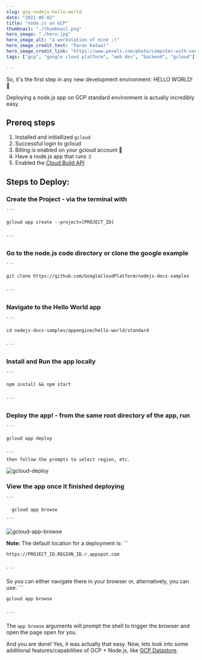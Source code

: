 ```yaml
---
slug: gcp-nodejs-hello-world
date: "2021-06-02"
title: "node.js on GCP"
thumbnail: "./thumbnail.png"
hero_image: "./hero.jpg"
hero_image_alt: "a workstation of mine ;)"
hero_image_credit_text: "Paras Katwal"
hero_image_credit_link: "https://www.pexels.com/photo/computer-with-code-4218883/"
tags: ["gcp", "google cloud platform", "web dev", "backend", "gcloud"]

---
```


So, it's the first step in any new development environment: HELLO WORLD! 🙌

Deploying a node.js app on GCP standard environment is actually incredibly easy.

## Prereq steps
1. Installed and initiallized `gcloud`
1. Successful login to gcloud
1. Billing is enabled on your gcloud account 🤑
1. Have a node.js app that runs :)
1. Enabled the [Cloud Build API](https://console.cloud.google.com/flows/enableapi?apiid=cloudbuild.googleapis.com)

## Steps to Deploy:
### Create the Project - via the terminal with 
    ```

    gcloud app create --project=[PROJECT_ID]


    ```

### Go to the node.js code directory or clone the google example
    ```

    git clone https://github.com/GoogleCloudPlatform/nodejs-docs-samples


    ```

### Navigate to the Hello World app
    ```

    cd nodejs-docs-samples/appengine/hello-world/standard


    ```

### Install and Run the app locally
    ```

    npm install && npm start


    ```

### Deploy the app! - from the same root directory of the app, run
    ```

    gcloud app deploy
    

    ``` 
    then follow the prompts to select region, etc.
![gcloud-deploy](./gcloud-deploy.png)
### View the app once it finished deploying
    ```

      gcloud app browse
      
    ```

![gcloud-app-browse](./gcloud-app-browse.png)
<br/>
<div className={note}>
  <strong>Note:</strong> The default location for a deployment is: 
    ```
    
    https://PROJECT_ID.REGION_ID.r.appspot.com
    
    
    ```
   So you can either navigate there in your browser or, alternatively, you can use: 
    ```
    
    gcloud app browse
    
    
    ```
   The `app browse` arguments will prompt the shell to trigger the browser and open the page open for you.
</div>

And you are done! Yes, it was actually that easy. Now, lets look into some additional features/capabilities of GCP + Node.js, like [GCP Datastore](../gcp-datastore/).